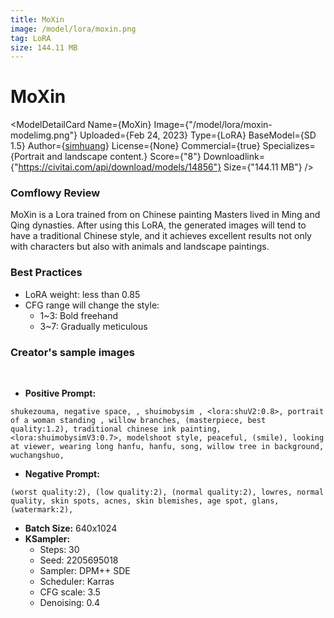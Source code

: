 ```yaml
---
title: MoXin
image: /model/lora/moxin.png
tag: LoRA
size: 144.11 MB
---
```


# MoXin

<ModelDetailCard 
  Name={<span>MoXin</span>}
  Image={"/model/lora/moxin-modelimg.png"}
  Uploaded={<span>Feb 24, 2023</span>}
  Type={<span>LoRA</span>}
  BaseModel={<span>SD 1.5</span>}
  Author={<a href="https://civitai.com/user/simhuang">simhuang</a>}
  License={<span>None</span>}
  Commercial={true}
  Specializes={<span>Portrait and landscape content.</span>}
  Score={"8"}
  Downloadlink={"https://civitai.com/api/download/models/14856"}
  Size={"144.11 MB"}
/>

### Comflowy Review
MoXin is a Lora trained from on Chinese painting Masters lived in Ming and Qing dynasties. After using this LoRA, the generated images will tend to have a traditional Chinese style, and it achieves excellent results not only with characters but also with animals and landscape paintings.


### Best Practices
* LoRA weight: less than 0.85
* CFG range will change the style:
  * 1~3: Bold freehand
  * 3~7: Gradually meticulous

### Creator's sample images

<br/>
<PhotoProvider>
  <PhotoView src="/model/lora/004.png">
    <img src="/model/lora/004.png" alt="" className='rounded-lg'/>
  </PhotoView>
</PhotoProvider>


* **Positive Prompt:** 
```plaintext
shukezouma, negative space, , shuimobysim , <lora:shuV2:0.8>, portrait of a woman standing , willow branches, (masterpiece, best quality:1.2), traditional chinese ink painting, <lora:shuimobysimV3:0.7>, modelshoot style, peaceful, (smile), looking at viewer, wearing long hanfu, hanfu, song, willow tree in background, wuchangshuo,
```
* **Negative Prompt:** 
```plaintext
(worst quality:2), (low quality:2), (normal quality:2), lowres, normal quality, skin spots, acnes, skin blemishes, age spot, glans, (watermark:2),
```
* **Batch Size:** 640x1024
* **KSampler:**
  * Steps: 30
  * Seed: 2205695018
  * Sampler: DPM++ SDE
  * Scheduler: Karras
  * CFG scale: 3.5
  * Denoising: 0.4